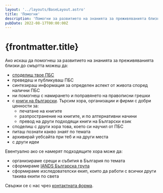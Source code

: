 ```yaml
---
layout: '../layouts/BaseLayout.astro'
title: 'Помогни'
description: 'Помогни за развитието на знанията за преживяванията близки до смъртта'
pubDate: 2022-08-17T00:00:00Z
---
```


# {frontmatter.title}

Ако искаш да помогнеш за развитието на знанията за преживяванията близки до смъртта можеш да:

- [споделиш твое ПБС](/share)
- преведеш и публикуваш ПБС
- синтезираш информация за определен аспект от живота според налични ПБС
- ни помогнеш с намирането и поправянето на правописни грешки
- с [книги на български](/share). Търсим хора, организации и фирми с добри ценности за:
  - печатане на книгите
  - разпространение на книгите, и по алтернативни начини 
  - превод на други подходящи книги на Български език
- споделиш с други хора това, което си научил от ПБС
- питаш познати какво знаят по темата
- архивирай уебсайта при теб и на други места
- с други идеи

Евентуално ако се намерят подходящите хора може да:
- организираме срещи и събития в България по темата
- сформираме [IANDS Българска група](https://isgo.iands.org/local-groups/local-groups-how-to-start-a-group/)
- сформираме изследователски екип, които да работи с всички други такива екипи по света

Свържи се с нас чрез [контактната форма](/contact).